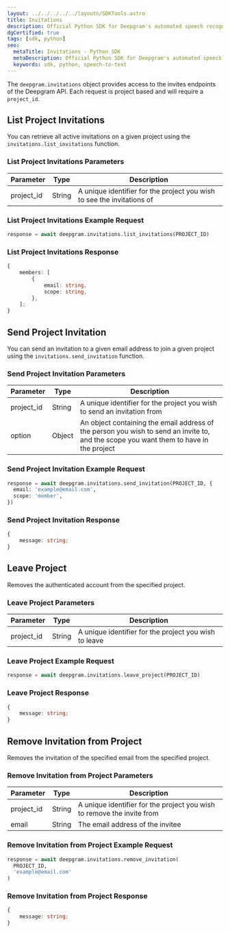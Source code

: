 ```yaml
---
layout: ../../../../../layouts/SDKTools.astro
title: Invitations
description: Official Python SDK for Deepgram's automated speech recognition APIs.
dgCertified: true
tags: [sdk, python]
seo:
  metaTitle: Invitations - Python SDK
  metaDescription: Official Python SDK for Deepgram's automated speech recognition APIs.
  keywords: sdk, python, speech-to-text
---
```


The `deepgram.invitations` object provides access to the invites endpoints of the
Deepgram API. Each request is project based and will require a `project_id`.

## List Project Invitations

You can retrieve all active invitations on a given project using the `invitations.list_invitations` function.

### List Project Invitations Parameters

| Parameter  | Type   | Description                                                            |
| ---------- | ------ | ---------------------------------------------------------------------- |
| project_id | String | A unique identifier for the project you wish to see the invitations of |

### List Project Invitations Example Request

```python
response = await deepgram.invitations.list_invitations(PROJECT_ID)
```

### List Project Invitations Response

```ts
{
	members: [
		{
			email: string,
			scope: string,
		},
	];
}
```

## Send Project Invitation

You can send an invitation to a given email address to join a given project using the `invitations.send_invitation` function.

### Send Project Invitation Parameters

| Parameter  | Type   | Description                                                                                                                            |
| ---------- | ------ | -------------------------------------------------------------------------------------------------------------------------------------- |
| project_id | String | A unique identifier for the project you wish to send an invitation from                                                                |
| option     | Object | An object containing the email address of the person you wish to send an invite to, and the scope you want them to have in the project |

### Send Project Invitation Example Request

```python
response = await deepgram.invitations.send_invitation(PROJECT_ID, {
  email: 'example@email.com',
  scope: 'member',
})
```

### Send Project Invitation Response

```ts
{
	message: string;
}
```

## Leave Project

Removes the authenticated account from the specified project.

### Leave Project Parameters

| Parameter  | Type   | Description                                           |
| ---------- | ------ | ----------------------------------------------------- |
| project_id | String | A unique identifier for the project you wish to leave |

### Leave Project Example Request

```python
response = await deepgram.invitations.leave_project(PROJECT_ID)
```

### Leave Project Response

```ts
{
	message: string;
}
```

## Remove Invitation from Project

Removes the invitation of the specified email from the specified project.

### Remove Invitation from Project Parameters

| Parameter  | Type   | Description                                                            |
| ---------- | ------ | ---------------------------------------------------------------------- |
| project_id | String | A unique identifier for the project you wish to remove the invite from |
| email      | String | The email address of the invitee                                       |

### Remove Invitation from Project Example Request

```python
response = await deepgram.invitations.remove_invitation(
  PROJECT_ID,
  'example@email.com'
)
```

### Remove Invitation from Project Response

```ts
{
	message: string;
}
```
